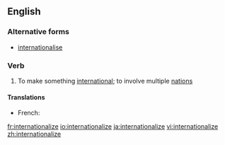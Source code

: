 ==English==
===Alternative forms===
*[[internationalise]]

===Verb===
{{en-verb|internationaliz|ing}}

# To make something [[international]]; to involve multiple [[nation]]s

====Translations====
*French: {{t+|fr|internationaliser}}

[[fr:internationalize]]
[[io:internationalize]]
[[ja:internationalize]]
[[vi:internationalize]]
[[zh:internationalize]]